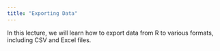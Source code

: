 ```yaml
---
title: "Exporting Data"
---
```


In this lecture, we will learn how to export data from R to various formats, including CSV and Excel files.
